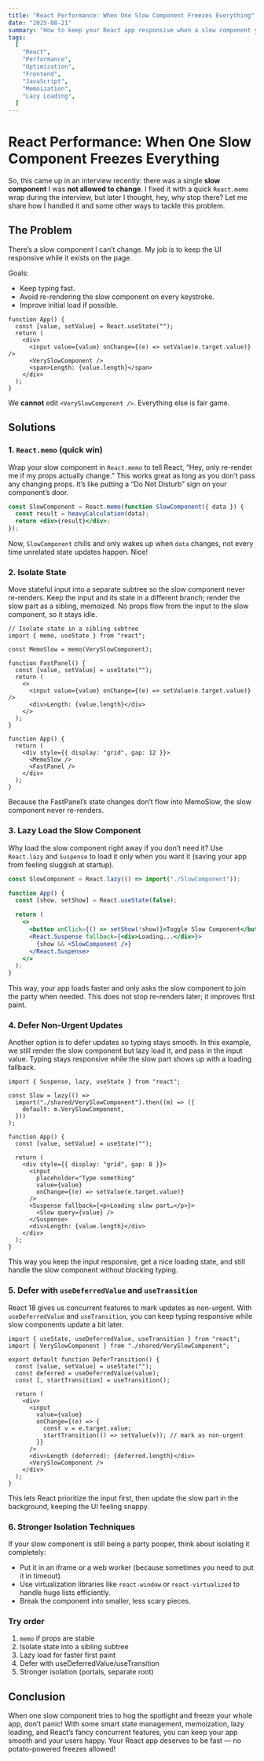 ```yaml
---
title: "React Performance: When One Slow Component Freezes Everything"
date: "2025-08-21"
summary: "How to keep your React app responsive when a slow component you cannot change is freezing the UI. Strategies include memoization, isolating state, lazy loading, and using concurrent features to minimize the impact of unoptimized components."
tags:
  [
    "React",
    "Performance",
    "Optimization",
    "Frontend",
    "JavaScript",
    "Memoization",
    "Lazy Loading",
  ]
---
```


# React Performance: When One Slow Component Freezes Everything

So, this came up in an interview recently: there was a single **slow component** I was **not allowed to change**.
I fixed it with a quick `React.memo` wrap during the interview, but later I thought, hey, why stop there?
Let me share how I handled it and some other ways to tackle this problem.

## The Problem

There’s a slow component I can’t change. My job is to keep the UI responsive while it exists on the page.

Goals:

- Keep typing fast.
- Avoid re-rendering the slow component on every keystroke.
- Improve initial load if possible.

```tsx
function App() {
  const [value, setValue] = React.useState("");
  return (
    <div>
      <input value={value} onChange={(e) => setValue(e.target.value)} />
      <VerySlowComponent />
      <span>Length: {value.length}</span>
    </div>
  );
}
```

We **cannot** edit `<VerySlowComponent />`. Everything else is fair game.

## Solutions

### 1. `React.memo` (quick win)

Wrap your slow component in `React.memo` to tell React, “Hey, only re-render me if my props actually change.”
This works great as long as you don’t pass any changing props.
It’s like putting a “Do Not Disturb” sign on your component’s door.

```jsx
const SlowComponent = React.memo(function SlowComponent({ data }) {
  const result = heavyCalculation(data);
  return <div>{result}</div>;
});
```

Now, `SlowComponent` chills and only wakes up when `data` changes, not every time unrelated state updates happen. Nice!

### 2. Isolate State

Move stateful input into a separate subtree so the slow component never re-renders. Keep the input and its state in a different branch; render the slow part as a sibling, memoized. No props flow from the input to the slow component, so it stays idle.

```tsx
// Isolate state in a sibling subtree
import { memo, useState } from "react";

const MemoSlow = memo(VerySlowComponent);

function FastPanel() {
  const [value, setValue] = useState("");
  return (
    <>
      <input value={value} onChange={(e) => setValue(e.target.value)} />
      <div>Length: {value.length}</div>
    </>
  );
}

function App() {
  return (
    <div style={{ display: "grid", gap: 12 }}>
      <MemoSlow />
      <FastPanel />
    </div>
  );
}
```

Because the FastPanel’s state changes don’t flow into MemoSlow, the slow component never re-renders.

### 3. Lazy Load the Slow Component

Why load the slow component right away if you don’t need it? Use `React.lazy` and `Suspense` to load it only when you want it (saving your app from feeling sluggish at startup).

```jsx
const SlowComponent = React.lazy(() => import("./SlowComponent"));

function App() {
  const [show, setShow] = React.useState(false);

  return (
    <>
      <button onClick={() => setShow(!show)}>Toggle Slow Component</button>
      <React.Suspense fallback={<div>Loading...</div>}>
        {show && <SlowComponent />}
      </React.Suspense>
    </>
  );
}
```

This way, your app loads faster and only asks the slow component to join the party when needed. This does not stop re-renders later; it improves first paint.

### 4. Defer Non-Urgent Updates

Another option is to defer updates so typing stays smooth. In this example, we still render the slow component but lazy load it, and pass in the input value. Typing stays responsive while the slow part shows up with a loading fallback.

```tsx
import { Suspense, lazy, useState } from "react";

const Slow = lazy(() =>
  import("./shared/VerySlowComponent").then((m) => ({
    default: m.VerySlowComponent,
  }))
);

function App() {
  const [value, setValue] = useState("");

  return (
    <div style={{ display: "grid", gap: 8 }}>
      <input
        placeholder="Type something"
        value={value}
        onChange={(e) => setValue(e.target.value)}
      />
      <Suspense fallback={<p>Loading slow part…</p>}>
        <Slow query={value} />
      </Suspense>
      <div>Length: {value.length}</div>
    </div>
  );
}
```

This way you keep the input responsive, get a nice loading state, and still handle the slow component without blocking typing.

### 5. Defer with `useDeferredValue` and `useTransition`

React 18 gives us concurrent features to mark updates as non-urgent. With `useDeferredValue` and `useTransition`, you can keep typing responsive while slow components update a bit later.

```tsx
import { useState, useDeferredValue, useTransition } from "react";
import { VerySlowComponent } from "./shared/VerySlowComponent";

export default function DeferTransition() {
  const [value, setValue] = useState("");
  const deferred = useDeferredValue(value);
  const [, startTransition] = useTransition();

  return (
    <div>
      <input
        value={value}
        onChange={(e) => {
          const v = e.target.value;
          startTransition(() => setValue(v)); // mark as non-urgent
        }}
      />
      <div>Length (deferred): {deferred.length}</div>
      <VerySlowComponent />
    </div>
  );
}
```

This lets React prioritize the input first, then update the slow part in the background, keeping the UI feeling snappy.

### 6. Stronger Isolation Techniques

If your slow component is still being a party pooper, think about isolating it completely:

- Put it in an iframe or a web worker (because sometimes you need to put it in timeout).
- Use virtualization libraries like `react-window` or `react-virtualized` to handle huge lists efficiently.
- Break the component into smaller, less scary pieces.

### Try order

1. `memo` if props are stable
2. Isolate state into a sibling subtree
3. Lazy load for faster first paint
4. Defer with useDeferredValue/useTransition
5. Stronger isolation (portals, separate root)

## Conclusion

When one slow component tries to hog the spotlight and freeze your whole app, don’t panic! With some smart state management, memoization, lazy loading, and React’s fancy concurrent features, you can keep your app smooth and your users happy. Your React app deserves to be fast — no potato-powered freezes allowed!
